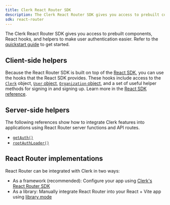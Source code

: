 ```yaml
---
title: Clerk React Router SDK
description: The Clerk React Router SDK gives you access to prebuilt components, React hooks, and helpers to make user authentication easier.
sdk: react-router
---
```


The Clerk React Router SDK gives you access to prebuilt components, React hooks, and helpers to make user authentication easier. Refer to the [quickstart guide](/docs/getting-started/quickstart) to get started.

## Client-side helpers

Because the React Router SDK is built on top of the [React SDK](/docs/references/react/overview), you can use the hooks that the React SDK provides. These hooks include access to the [`Clerk`](/docs/references/javascript/clerk) object, [`User` object](/docs/references/javascript/user), [`Organization` object](/docs/references/javascript/organization), and a set of useful helper methods for signing in and signing up. Learn more in the [React SDK reference](/docs/references/react/overview).

<Include src="_partials/hooks/hook-list" />

## Server-side helpers

The following references show how to integrate Clerk features into applications using React Router server functions and API routes.

- [`getAuth()`](/docs/references/react-router/get-auth)
- [`rootAuthLoader()`](/docs/references/react-router/root-auth-loader)

## React Router implementations

React Router can be integrated with Clerk in two ways:

- As a framework (recommended): Configure your app using [Clerk's React Router SDK](/docs/getting-started/quickstart)
- As a library: Manually integrate React Router into your React + Vite app using [library mode](/docs/guides/development/library-mode)
